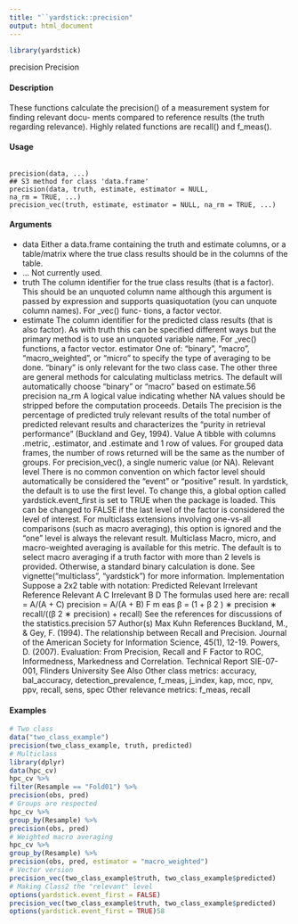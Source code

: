```yaml
---
title: "``yardstick::precision"
output: html_document
---
```


```r
library(yardstick)
```


precision
Precision

#### Description

These functions calculate the precision() of a measurement system for finding relevant docu-
ments compared to reference results (the truth regarding relevance). Highly related functions are
recall() and f_meas().

#### Usage
<pre><code>
precision(data, ...)
## S3 method for class 'data.frame'
precision(data, truth, estimate, estimator = NULL,
na_rm = TRUE, ...)
precision_vec(truth, estimate, estimator = NULL, na_rm = TRUE, ...)
</code></pre>

#### Arguments

* data Either a data.frame containing the truth and estimate columns, or a table/matrix
where the true class results should be in the columns of the table.
* ... Not currently used.
* truth The column identifier for the true class results (that is a factor). This should be
an unquoted column name although this argument is passed by expression and
supports quasiquotation (you can unquote column names). For _vec() func-
tions, a factor vector.
* estimate The column identifier for the predicted class results (that is also factor). As
with truth this can be specified different ways but the primary method is to use
an unquoted variable name. For _vec() functions, a factor vector.
estimator One of: "binary", "macro", "macro_weighted", or "micro" to specify the
type of averaging to be done. "binary" is only relevant for the two class case.
The other three are general methods for calculating multiclass metrics. The
default will automatically choose "binary" or "macro" based on estimate.56
precision
na_rm
A logical value indicating whether NA values should be stripped before the
computation proceeds.
Details
The precision is the percentage of predicted truly relevant results of the total number of predicted
relevant results and characterizes the "purity in retrieval performance" (Buckland and Gey, 1994).
Value
A tibble with columns .metric, .estimator, and .estimate and 1 row of values.
For grouped data frames, the number of rows returned will be the same as the number of groups.
For precision_vec(), a single numeric value (or NA).
Relevant level
There is no common convention on which factor level should automatically be considered the
"event" or "positive" result. In yardstick, the default is to use the first level. To change this, a
global option called yardstick.event_first is set to TRUE when the package is loaded. This can
be changed to FALSE if the last level of the factor is considered the level of interest. For multiclass
extensions involving one-vs-all comparisons (such as macro averaging), this option is ignored and
the "one" level is always the relevant result.
Multiclass
Macro, micro, and macro-weighted averaging is available for this metric. The default is to select
macro averaging if a truth factor with more than 2 levels is provided. Otherwise, a standard binary
calculation is done. See vignette("multiclass", "yardstick") for more information.
Implementation
Suppose a 2x2 table with notation:
Predicted
Relevant
Irrelevant
Reference
Relevant
A
C
Irrelevant
B
D
The formulas used here are:
recall = A/(A + C)
precision = A/(A + B)
F m eas β = (1 + β 2 ) ∗ precision ∗ recall/((β 2 ∗ precision) + recall)
See the references for discussions of the statistics.precision
57
Author(s)
Max Kuhn
References
Buckland, M., & Gey, F. (1994). The relationship between Recall and Precision. Journal of the
American Society for Information Science, 45(1), 12-19.
Powers, D. (2007). Evaluation: From Precision, Recall and F Factor to ROC, Informedness,
Markedness and Correlation. Technical Report SIE-07-001, Flinders University
See Also
Other class metrics: accuracy, bal_accuracy, detection_prevalence, f_meas, j_index, kap,
mcc, npv, ppv, recall, sens, spec
Other relevance metrics: f_meas, recall

#### Examples
```r
# Two class
data("two_class_example")
precision(two_class_example, truth, predicted)
# Multiclass
library(dplyr)
data(hpc_cv)
hpc_cv %>%
filter(Resample == "Fold01") %>%
precision(obs, pred)
# Groups are respected
hpc_cv %>%
group_by(Resample) %>%
precision(obs, pred)
# Weighted macro averaging
hpc_cv %>%
group_by(Resample) %>%
precision(obs, pred, estimator = "macro_weighted")
# Vector version
precision_vec(two_class_example$truth, two_class_example$predicted)
# Making Class2 the "relevant" level
options(yardstick.event_first = FALSE)
precision_vec(two_class_example$truth, two_class_example$predicted)
options(yardstick.event_first = TRUE)58
```
